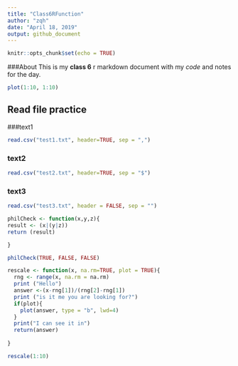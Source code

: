```yaml
---
title: "Class6RFunction"
author: "zqh"
date: "April 18, 2019"
output: github_document
---
```


```r
knitr::opts_chunk$set(echo = TRUE)
```
###About
This is my **class 6** r markdown document with my *code* and notes for the day.

```r
plot(1:10, 1:10)
```

## Read file practice
###text1
```r
read.csv("test1.txt", header=TRUE, sep = ",")
```
### text2
```r
read.csv("test2.txt", header=TRUE, sep = "$")
```

### text3
```r
read.csv("test3.txt", header = FALSE, sep = "")
```

```r
philCheck <- function(x,y,z){
result <- (x|(y|z))
return (result)

}

philCheck(TRUE, FALSE, FALSE)
```

```r
rescale <- function(x, na.rm=TRUE, plot = TRUE){
  rng <- range(x, na.rm = na.rm)
  print ("Hello")
  answer <-(x-rng[1])/(rng[2]-rng[1])
  print ("is it me you are looking for?")
  if(plot){
    plot(answer, type = "b", lwd=4)
  }
  print("I can see it in")
  return(answer)
  
}

rescale(1:10)

```


